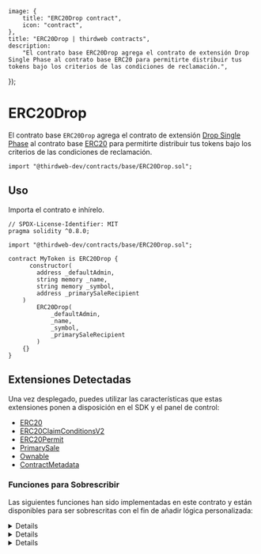 
	image: {
		title: "ERC20Drop contract",
		icon: "contract",
	},
	title: "ERC20Drop | thirdweb contracts",
	description:
		"El contrato base ERC20Drop agrega el contrato de extensión Drop Single Phase al contrato base ERC20 para permitirte distribuir tus tokens bajo los criterios de las condiciones de reclamación.",
});

# ERC20Drop

El contrato base `ERC20Drop` agrega el contrato de extensión [Drop Single Phase](/contracts/build/extensions/general/DropSinglePhase) al contrato base [ERC20](/contracts/build/base-contracts/erc-20/base) para permitirte distribuir tus tokens bajo los criterios de las condiciones de reclamación.

```solidity
import "@thirdweb-dev/contracts/base/ERC20Drop.sol";
```

<GithubButtonLink href="https://github.com/thirdweb-dev/contracts/blob/main/contracts/base/ERC20Drop.sol" />

## Uso

Importa el contrato e inhírelo.

```solidity
// SPDX-License-Identifier: MIT
pragma solidity ^0.8.0;

import "@thirdweb-dev/contracts/base/ERC20Drop.sol";

contract MyToken is ERC20Drop {
	  constructor(
        address _defaultAdmin,
        string memory _name,
        string memory _symbol,
        address _primarySaleRecipient
    )
        ERC20Drop(
            _defaultAdmin,
            _name,
            _symbol,
            _primarySaleRecipient
        )
    {}
}
```

## Extensiones Detectadas

Una vez desplegado, puedes utilizar las características que estas extensiones ponen a disposición en el SDK y el panel de control:

- [ERC20](/contracts/build/extensions/erc-20/ERC20)
- [ERC20ClaimConditionsV2](/contracts/build/extensions/erc-20/ERC20claimconditions)
- [ERC20Permit](/contracts/build/extensions/erc-20/ERC20Permit)
- [PrimarySale](/contracts/build/extensions/general/PrimarySale)
- [Ownable](/contracts/build/extensions/general/Ownable)
- [ContractMetadata](/contracts/build/extensions/general/ContractMetadata)

### Funciones para Sobrescribir

Las siguientes funciones han sido implementadas en este contrato y están disponibles para ser sobrescritas con el fin de añadir lógica personalizada:

<Details id="burn" summary="burn">
```solidity
/**
*  @notice          Permite a un propietario quemar una cantidad determinada de sus tokens.
*  @dev             El llamador debe poseer la cantidad de tokens indicada.
*
*  @param _amount   La cantidad de tokens a quemar.
*/
function burn(uint256 _amount) external virtual {
    require(balanceOf(msg.sender) >= _amount, "not enough balance");
    _burn(msg.sender, _amount);
}
```
</Details>

<Details id="_collectPriceOnClaim" summary="_collectPriceOnClaim">

```solidity
/// @dev Recoge y distribuye el valor de la venta principal de los tokens que se están reclamando.
function _collectPriceOnClaim(
    address _primarySaleRecipient,
    uint256 _quantityToClaim,
    address _currency,
    uint256 _pricePerToken
) internal virtual override {
    if (_pricePerToken == 0) {
        return;
    }

    uint256 totalPrice = (_quantityToClaim * _pricePerToken) / 1 ether;
    require(totalPrice > 0, "quantity too low");

    if (_currency == CurrencyTransferLib.NATIVE_TOKEN) {
        require(msg.value == totalPrice, "Must send total price.");
    }

    address saleRecipient = _primarySaleRecipient == address(0) ? primarySaleRecipient() : _primarySaleRecipient;
    CurrencyTransferLib.transferCurrency(_currency, msg.sender, saleRecipient, totalPrice);
}
```

</Details>

<Details title="_transferTokensOnClaim" summary="_transferTokensOnClaim">

```solidity
/// @dev Transfiere los tokens que se están reclamando.
function _transferTokensOnClaim(address _to, uint256 _quantityBeingClaimed)
    internal
    virtual
    override
    returns (uint256)
{
    _mint(_to, _quantityBeingClaimed);
    return 0;
}
```

</Details>
